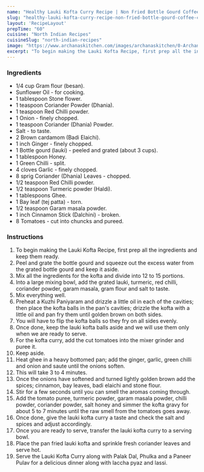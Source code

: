 ---
name: "Healthy Lauki Kofta Curry Recipe | Non Fried Bottle Gourd Coffee Curry | Dhoodi Kofta"
slug: "healthy-lauki-kofta-curry-recipe-non-fried-bottle-gourd-coffee-curry-dhoodi-kofta"
layout: 'RecipeLayout'
prepTime: "60"
cuisine: "North Indian Recipes"
cuisineSlug: "north-indian-recipes"
image: "https://www.archanaskitchen.com/images/archanaskitchen/0-Archanas-Kitchen-Recipes/2020/Healthy_Lauki_Kofta_Recipe_Non_Fried_4_1600.jpg"
excerpt: "To begin making the Lauki Kofta Recipe, first prep all the ingredients and keep them ready"
---

### Ingredients

- 1/4 cup Gram flour (besan).
- Sunflower Oil - for cooking.
- 1 tablespoon Stone flower.
- 1 teaspoon Coriander Powder (Dhania).
- 1 teaspoon Red Chilli powder.
- 1 Onion - finely chopped.
- 1 teaspoon Coriander (Dhania) Powder.
- Salt - to taste.
- 2 Brown cardamom (Badi Elaichi).
- 1 inch Ginger - finely chopped.
- 1 Bottle gourd (lauki) - peeled and grated (about 3 cups).
- 1 tablespoon Honey.
- 1 Green Chilli - split.
- 4 cloves Garlic - finely chopped.
- 8 sprig Coriander (Dhania) Leaves - chopped.
- 1/2 teaspoon Red Chilli powder.
- 1/2 teaspoon Turmeric powder (Haldi).
- 1 tablespoons Ghee.
- 1 Bay leaf (tej patta) - torn.
- 1/2 teaspoon Garam masala powder.
- 1 inch Cinnamon Stick (Dalchini) - broken.
- 8 Tomatoes - cut into chuncks and pureed.

### Instructions

1. To begin making the Lauki Kofta Recipe, first prep all the ingredients and keep them ready.
1. Peel and grate the bottle gourd and squeeze out the excess water from the grated bottle gourd and keep it aside.
1. Mix all the ingredients for the kofta and divide into 12 to 15 portions.
1. Into a large mixing bowl, add the grated lauki, turmeric, red chilli, coriander powder, garam masala, gram flour and salt to taste.
1. Mix everything well.
1. Preheat a Kuzhi Paniyaram and drizzle a little oil in each of the cavities; then place the kofta balls in the pan's cavities; drizzle the kofta with a little oil and pan fry them until golden brown on both sides.
1. You will have to flip the kofta balls so they fry on all sides evenly.
1. Once done, keep the lauki kofta balls aside and we will use them only when we are ready to serve.
1. For the kofta curry, add the cut tomatoes into the mixer grinder and puree it.
1. Keep aside.
1. Heat ghee in a heavy bottomed pan; add the ginger, garlic, green chilli and onion and saute until the onions soften.
1. This will take 3 to 4 minutes.
1. Once the onions have softened and turned lightly golden brown add the spices; cinnamon, bay leaves, badi elaichi and stone flour.
1. Stir for a few seconds until you can smell the aromas coming through.
1. Add the tomato puree, turmeric powder, garam masala powder, chilli powder, coriander powder, salt honey and simmer the kofta gravy for about 5 to 7 minutes until the raw smell from the tomatoes goes away.
1. Once done, give the lauki kofta curry a taste and check the salt and spices and adjust accordingly.
1. Once you are ready to serve, transfer the lauki kofta curry to a serving bowl.
1. Place the pan fried lauki kofta and sprinkle fresh coriander leaves and serve hot.
1. Serve the Lauki Kofta Curry along with Palak Dal, Phulka and a Paneer Pulav for a delicious dinner along with laccha pyaz and lassi.

